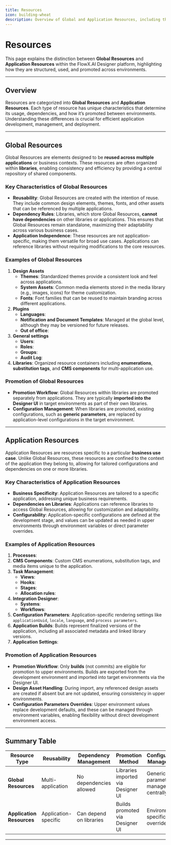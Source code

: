 ```yaml
---
title: Resources
icon: building-wheat
description: Overview of Global and Application Resources, including their usage, dependencies, promotion, and configuration within the platform.
---
```


# Resources

This page explains the distinction between **Global Resources** and **Application Resources** within the FlowX.AI Designer platform, highlighting how they are structured, used, and promoted across environments.

---

## Overview

Resources are categorized into **Global Resources** and **Application Resources**. Each type of resource has unique characteristics that determine its usage, dependencies, and how it’s promoted between environments. Understanding these differences is crucial for efficient application development, management, and deployment.

---

## Global Resources

Global Resources are elements designed to be **reused across multiple applications** or business contexts. These resources are often organized within **libraries**, enabling consistency and efficiency by providing a central repository of shared components.

### Key Characteristics of Global Resources

- **Reusability**: Global Resources are created with the intention of reuse. They include common design elements, themes, fonts, and other assets that can be referenced by multiple applications.
- **Dependency Rules**: Libraries, which store Global Resources, **cannot have dependencies** on other libraries or applications. This ensures that Global Resources remain standalone, maximizing their adaptability across various business cases.
- **Application Independence**: These resources are not application-specific, making them versatile for broad use cases. Applications can reference libraries without requiring modifications to the core resources.
  
### Examples of Global Resources

1. **Design Assets**
   - **Themes**: Standardized themes provide a consistent look and feel across applications.
   - **System Assets**: Common media elements stored in the media library (e.g., images, icons) for theme customization.
   - **Fonts**: Font families that can be reused to maintain branding across different applications.
2. **Plugins**
    - **Languages**:
    - **Notification and Document Templates**: Managed at the global level, although they may be versioned for future releases.
    - **Out of office**:
3. **General settings**
    - **Users**:
    - **Roles**:
    - **Groups**:
    - **Audit Log**:
4. **Libraries**: Organized resource containers including **enumerations**, **substitution tags**, and **CMS components** for multi-application use.

### Promotion of Global Resources

- **Promotion Workflow**: Global Resources within libraries are promoted separately from applications. They are typically **imported into the Designer UI** in target environments as part of their own libraries.
- **Configuration Management**: When libraries are promoted, existing configurations, such as **generic parameters**, are replaced by application-level configurations in the target environment.

---

## Application Resources

Application Resources are resources specific to a particular **business use case**. Unlike Global Resources, these resources are confined to the context of the application they belong to, allowing for tailored configurations and dependencies on one or more libraries.

### Key Characteristics of Application Resources

- **Business Specificity**: Application Resources are tailored to a specific application, addressing unique business requirements.
- **Dependencies on Libraries**: Applications can reference libraries to access Global Resources, allowing for customization and adaptability.
- **Configurability**: Application-specific configurations are defined at the development stage, and values can be updated as needed in upper environments through environment variables or direct parameter overrides.

### Examples of Application Resources

1. **Processes**:
2. **CMS Components**: Custom CMS enumerations, substitution tags, and media items unique to the application.
3. **Task Management**:
    - **Views**:
    - **Hooks**:
    - **Stages**:
    - **Allocation rules**:
4. **Integration Designer**:
    - **Systems**:
    - **Workflows**:
6. **Configuration Parameters**: Application-specific rendering settings like `applicationUuid`, `locale`, `language`, and `process parameters`.
7. **Application Builds**: Builds represent finalized versions of the application, including all associated metadata and linked library versions.
8. **Application Settings**:

### Promotion of Application Resources

- **Promotion Workflow**: Only **builds** (not commits) are eligible for promotion to upper environments. Builds are exported from the development environment and imported into target environments via the Designer UI.
- **Design Asset Handling**: During import, any referenced design assets are created if absent but are not updated, ensuring consistency in upper environments.
- **Configuration Parameters Overrides**: Upper environment values replace development defaults, and these can be managed through environment variables, enabling flexibility without direct development environment access.

---

## Summary Table

| Resource Type             | Reusability          | Dependency Management   | Promotion Method                   | Configuration Management             |
| ------------------------- | -------------------- | ----------------------- | ---------------------------------- | ------------------------------------ |
| **Global Resources**      | Multi-application    | No dependencies allowed | Libraries imported via Designer UI | Generic parameters managed centrally |
| **Application Resources** | Application-specific | Can depend on libraries | Builds promoted via Designer UI    | Environment-specific overrides       |

---
